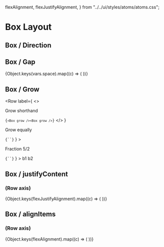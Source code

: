   flexAlignment,
  flexJustifyAlignment,
} from "../../ui/styles/atoms/atoms.css";

<Meta title="Style Guide/Layout" />

# Box Layout

## Box / Direction

<Row label="Column (default)">
  <Box border="strong" padding="sm" gap="md" direction="column">
    <Square />
    <Square />
    <Square />
  </Box>
</Row>

<Row label="Row">
  <Box border="strong" padding="sm" gap="md" direction="row">
    <Square />
    <Square />
    <Square />
  </Box>
</Row>

## Box / Gap

<Box>
  {Object.keys(vars.space).map((c) => (
    <Row key={c} label={c}>
      <Box direction="row" border="strong" padding="sm" gap={c}>
        <Square />
        <Square />
        <Square />
      </Box>
    </Row>
  ))}
</Box>

## Box / Grow

<Row
  label={
    <>
      <p>Grow shorthand</p>
      <code>{`<Box grow /><Box grow />`}</code>
    </>
  }
>
  <Box gap="md">
    <Box direction="row" border="strong">
      <Box grow padding="sm" borderRight="strong" />
      <Box centerContent padding="sm" />
    </Box>
  </Box>
</Row>
<Row
  label={
    <>
      <p>Grow equally</p>
      <code>{`<Box grow /><Box grow />`}</code>
    </>
  }
>
  <Box gap="md">
    <Box direction="row" border="strong">
      <Box grow padding="sm" borderRight="strong" />
      <Box grow centerContent padding="sm" />
    </Box>
  </Box>
</Row>
<Row
  label={
    <>
      <p>Fraction 5/2 </p>
      <code>{`<Box grow="x5"><Box grow="x2" />`}</code>
    </>
  }
>
  <Box gap="md">
    <Box direction="row" border="strong">
      <Box grow="x4" padding="sm" borderRight="strong">
        b1
      </Box>
      <Box centerContent grow="x2" padding="sm">
        b2
      </Box>
    </Box>
  </Box>
</Row>

## Box / justifyContent

### (Row axis)

<Box>
  {Object.keys(flexJustifyAlignment).map((c) => (
    <Row key={c} label={c}>
      <Box
        padding="sm"
        gap="sm"
        aspectRatio="3/1"
        direction="row"
        border="strong"
        justifyContent={c}
      >
        <Square />
        <Square />
      </Box>
    </Row>
  ))}
</Box>

## Box / alignItems

### (Row axis)

<Box>
  {Object.keys(flexAlignment).map((c) => (
    <Row key={c} label={c}>
      <Box
        padding="sm"
        gap="sm"
        direction="row"
        aspectRatio="3/1"
        border="strong"
        alignItems={c}
      >
        <Square />
        <Square />
      </Box>
    </Row>
  ))}
</Box>
